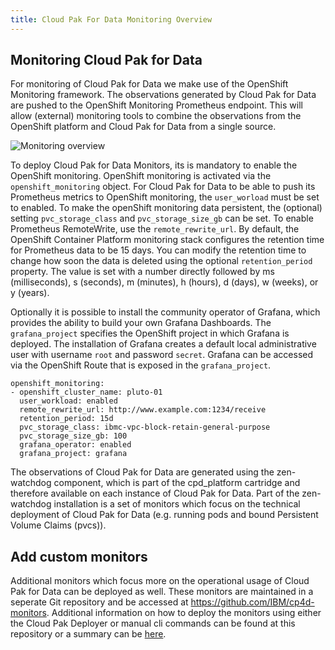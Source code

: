 ```yaml
---
title: Cloud Pak For Data Monitoring Overview
---
```


## Monitoring Cloud Pak for Data

For monitoring of Cloud Pak for Data we make use of the OpenShift Monitoring framework. The observations generated by Cloud Pak for Data are pushed to the OpenShift Monitoring Prometheus endpoint. This will allow (external) monitoring tools to combine the observations from the OpenShift platform and Cloud Pak for Data from a single source. 

![Monitoring overview](cloud-pak-deployer-monitors.png)

To deploy Cloud Pak for Data Monitors, its is mandatory to enable the OpenShift monitoring. OpenShift monitoring is activated via the `openshift_monitoring` object. For Cloud Pak for Data to be able to push its Prometheus metrics to OpenShift monitoring, the `user_worload` must be set to enabled. To make the openShift monitoring data persistent, the (optional) setting `pvc_storage_class` and `pvc_storage_size_gb` can be set. To enable Prometheus RemoteWrite, use the `remote_rewrite_url`. By default, the OpenShift Container Platform monitoring stack configures the retention time for Prometheus data to be 15 days. You can modify the retention time to change how soon the data is deleted using the optional `retention_period` property. The value is set with a number directly followed by ms (milliseconds), s (seconds), m (minutes), h (hours), d (days), w (weeks), or y (years).

Optionally it is possible to install the community operator of Grafana, which provides the ability to build your own Grafana Dashboards. The `grafana_project` specifies the OpenShift project in which Grafana is deployed. The installation of Grafana creates a default local administrative user with username `root` and password `secret`. Grafana can be accessed via the OpenShift Route that is exposed in the `grafana_project`.

```
openshift_monitoring:
- openshift_cluster_name: pluto-01
  user_workload: enabled
  remote_rewrite_url: http://www.example.com:1234/receive
  retention_period: 15d
  pvc_storage_class: ibmc-vpc-block-retain-general-purpose
  pvc_storage_size_gb: 100
  grafana_operator: enabled
  grafana_project: grafana
```

The observations of Cloud Pak for Data are generated using the zen-watchdog component, which is part of the cpd_platform cartridge and therefore available on each instance of Cloud Pak for Data. Part of the zen-watchdog installation is a set of monitors which focus on the technical deployment of Cloud Pak for Data (e.g. running pods and bound Persistent Volume Claims (pvcs)).

## Add custom monitors

Additional monitors which focus more on the operational usage of Cloud Pak for Data can be deployed as well. These monitors are maintained in a seperate Git repository and be accessed at https://github.com/IBM/cp4d-monitors. Additional information on how to deploy the monitors using either the Cloud Pak Deployer or manual cli commands can be found at this repository or a summary can be [here](/cpd-design/objects/cp4d_monitors.mdx).
